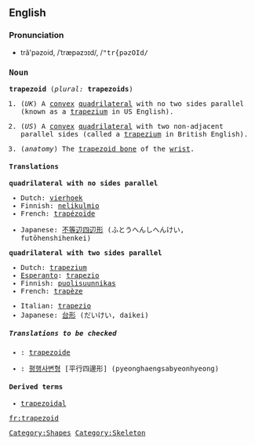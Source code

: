 {{wikipedia}}
==English==

===Pronunciation===

*tră'pəzoid, /ˈtræpəzɔɪd/, /<tt>"tr{pəzOId<tt>/

===Noun===
'''trapezoid''' (''plural:'' '''trapezoids''')

#{{geometry}} (''UK'') A [[convex]] [[quadrilateral]] with no two sides parallel (known as a [[trapezium]] in US English).
#{{geometry}} (''US'') A [[convex]] [[quadrilateral]] with two non-adjacent parallel sides (called a [[trapezium]] in British English).
#(''anatomy'') The [[trapezoid bone]] of the [[wrist]].

====Translations====

'''quadrilateral with no sides parallel'''
{{top}}
*Dutch: [[vierhoek]] {{n}}
*Finnish: [[nelikulmio]]
*French: [[trapézoïde]] {{m}}
{{mid}}
*Japanese: [[不等辺四辺形]] (ふとうへんしへんけい, futōhenshihenkei)
{{bottom}}

'''quadrilateral with two sides parallel'''
{{top}}
*Dutch: [[trapezium]] {{n}}
*[[Esperanto]]: [[trapezio]]
*Finnish: [[puolisuunnikas]]
*French: [[trapèze]] {{m}}
{{mid}}
*Italian: [[trapezio]] {{m}}
*Japanese: [[台形]] (だいけい, daikei)
{{bottom}}

=====Translations to be checked=====
<!--Remove this section once all of the translations below have been moved into the tables above.-->
{{checktrans}}

*{{ttbc|Danish}}: [[trapezoide]]
*{{ttbc|Korean}}: [[평행사변형]] [平行四邊形] (pyeonghaengsabyeonhyeong)

====Derived terms====
*[[trapezoidal]]

[[Category:Shapes]]
[[Category:Skeleton]]

[[fr:trapezoid]]